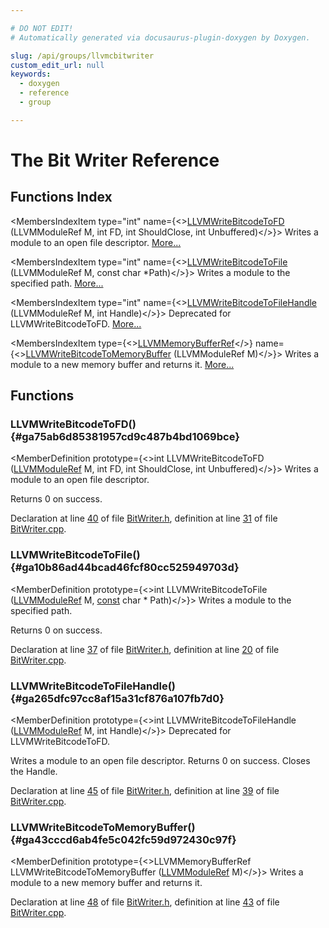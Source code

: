 ```yaml
---

# DO NOT EDIT!
# Automatically generated via docusaurus-plugin-doxygen by Doxygen.

slug: /api/groups/llvmcbitwriter
custom_edit_url: null
keywords:
  - doxygen
  - reference
  - group

---
```





# The Bit Writer Reference

<DoxygenPage pluginConfig={pluginConfig}>



## Functions Index

<MembersIndex>

<MembersIndexItem
  type="int"
  name={<><a href="#ga75ab6d85381957cd9c487b4bd1069bce">LLVMWriteBitcodeToFD</a> (LLVMModuleRef M, int FD, int ShouldClose, int Unbuffered)</>}>
Writes a module to an open file descriptor. <a href="#ga75ab6d85381957cd9c487b4bd1069bce">More...</a>
</MembersIndexItem>

<MembersIndexItem
  type="int"
  name={<><a href="#ga10b86ad44bcad46fcf80cc525949703d">LLVMWriteBitcodeToFile</a> (LLVMModuleRef M, const char &#42;Path)</>}>
Writes a module to the specified path. <a href="#ga10b86ad44bcad46fcf80cc525949703d">More...</a>
</MembersIndexItem>

<MembersIndexItem
  type="int"
  name={<><a href="#ga265dfc97cc8af15a31cf876a107fb7d0">LLVMWriteBitcodeToFileHandle</a> (LLVMModuleRef M, int Handle)</>}>
Deprecated for LLVMWriteBitcodeToFD. <a href="#ga265dfc97cc8af15a31cf876a107fb7d0">More...</a>
</MembersIndexItem>

<MembersIndexItem
  type={<><a href="/docs/api/groups/llvmcsupporttypes/#ga9867eaa7b17ba17405cdf2539bedb108">LLVMMemoryBufferRef</a></>}
  name={<><a href="#ga43cccd6ab4fe5c042fc59d972430c97f">LLVMWriteBitcodeToMemoryBuffer</a> (LLVMModuleRef M)</>}>
Writes a module to a new memory buffer and returns it. <a href="#ga43cccd6ab4fe5c042fc59d972430c97f">More...</a>
</MembersIndexItem>

</MembersIndex>


<SectionDefinition>

## Functions

### LLVMWriteBitcodeToFD() {#ga75ab6d85381957cd9c487b4bd1069bce}

<MemberDefinition
  prototype={<>int LLVMWriteBitcodeToFD (<a href="/docs/api/groups/llvmcsupporttypes/#gad1d1bb5f901c903a0cf09c5a053c9c56">LLVMModuleRef</a> M, int FD, int ShouldClose, int Unbuffered)</>}>
Writes a module to an open file descriptor.

Returns 0 on success.

Declaration at line <a href="/docs/api/files/include/include/llvm-c/bitwriter-h/#l00040">40</a> of file <a href="/docs/api/files/include/include/llvm-c/bitwriter-h">BitWriter.h</a>, definition at line <a href="/docs/api/files/lib/lib/bitcode/lib/bitcode/writer/bitwriter-cpp/#l00031">31</a> of file <a href="/docs/api/files/lib/lib/bitcode/lib/bitcode/writer/bitwriter-cpp">BitWriter.cpp</a>.
</MemberDefinition>

### LLVMWriteBitcodeToFile() {#ga10b86ad44bcad46fcf80cc525949703d}

<MemberDefinition
  prototype={<>int LLVMWriteBitcodeToFile (<a href="/docs/api/groups/llvmcsupporttypes/#gad1d1bb5f901c903a0cf09c5a053c9c56">LLVMModuleRef</a> M, <a href="/docs/api/files/lib/lib/target/lib/target/aarch64/aarch64promoteconstant-cpp/#a90f8350fecae261c25be85d38b451bff">const</a> char &#42; Path)</>}>
Writes a module to the specified path.

Returns 0 on success.

Declaration at line <a href="/docs/api/files/include/include/llvm-c/bitwriter-h/#l00037">37</a> of file <a href="/docs/api/files/include/include/llvm-c/bitwriter-h">BitWriter.h</a>, definition at line <a href="/docs/api/files/lib/lib/bitcode/lib/bitcode/writer/bitwriter-cpp/#l00020">20</a> of file <a href="/docs/api/files/lib/lib/bitcode/lib/bitcode/writer/bitwriter-cpp">BitWriter.cpp</a>.
</MemberDefinition>

### LLVMWriteBitcodeToFileHandle() {#ga265dfc97cc8af15a31cf876a107fb7d0}

<MemberDefinition
  prototype={<>int LLVMWriteBitcodeToFileHandle (<a href="/docs/api/groups/llvmcsupporttypes/#gad1d1bb5f901c903a0cf09c5a053c9c56">LLVMModuleRef</a> M, int Handle)</>}>
Deprecated for LLVMWriteBitcodeToFD.

Writes a module to an open file descriptor. Returns 0 on success. Closes the Handle.

Declaration at line <a href="/docs/api/files/include/include/llvm-c/bitwriter-h/#l00045">45</a> of file <a href="/docs/api/files/include/include/llvm-c/bitwriter-h">BitWriter.h</a>, definition at line <a href="/docs/api/files/lib/lib/bitcode/lib/bitcode/writer/bitwriter-cpp/#l00039">39</a> of file <a href="/docs/api/files/lib/lib/bitcode/lib/bitcode/writer/bitwriter-cpp">BitWriter.cpp</a>.
</MemberDefinition>

### LLVMWriteBitcodeToMemoryBuffer() {#ga43cccd6ab4fe5c042fc59d972430c97f}

<MemberDefinition
  prototype={<>LLVMMemoryBufferRef LLVMWriteBitcodeToMemoryBuffer (<a href="/docs/api/groups/llvmcsupporttypes/#gad1d1bb5f901c903a0cf09c5a053c9c56">LLVMModuleRef</a> M)</>}>
Writes a module to a new memory buffer and returns it.

Declaration at line <a href="/docs/api/files/include/include/llvm-c/bitwriter-h/#l00048">48</a> of file <a href="/docs/api/files/include/include/llvm-c/bitwriter-h">BitWriter.h</a>, definition at line <a href="/docs/api/files/lib/lib/bitcode/lib/bitcode/writer/bitwriter-cpp/#l00043">43</a> of file <a href="/docs/api/files/lib/lib/bitcode/lib/bitcode/writer/bitwriter-cpp">BitWriter.cpp</a>.
</MemberDefinition>

</SectionDefinition>

</DoxygenPage>

